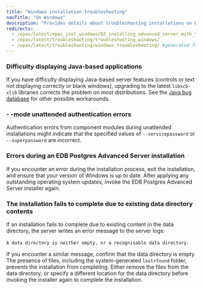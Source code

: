 ```yaml
---
title: "Windows installation troubleshooting"
navTitle: "On Windows"
description: "Provides details about troubleshooting installations on Windows platforms"
redirects:
  - /epas/latest/epas_inst_windows/03_installing_advanced_server_with_the_interactive_installer/04_installation_troubleshooting/
  - /epas/latest/troubleshooting/troubleshooting_windows/
  - /epas/latest/troubleshooting/windows_troubleshooting/ #generated for docs/epas/reorg-role-use-case-mode
---
```


### Difficulty displaying Java-based applications

If you have difficulty displaying Java-based server features (controls or text not displaying correctly or blank windows), upgrading to the latest `libxcb-xlib` libraries corrects the problem on most distributions. See the [Java bug database](http://bugs.sun.com/bugdatabase/view_bug.do?bug_id=6532373) for other possible workarounds.

### - -mode unattended authentication errors

Authentication errors from component modules during unattended installations might indicate that the specified values of `--servicepassword` or `--superpassword` are incorrect.

### Errors during an EDB Postgres Advanced Server installation

If you encounter an error during the installation process, exit the installation, and ensure that your version of Windows is up to date. After applying any outstanding operating system updates, invoke the EDB Postgres Advanced Server installer again.

### The installation fails to complete due to existing data directory contents

If an installation fails to complete due to existing content in the data directory, the server writes an error message to the server logs:

`A data directory is neither empty, or a recognisable data directory`.

If you encounter a similar message, confirm that the data directory is empty. The presence of files, including the system-generated `lost+found` folder, prevents the installation from completing. Either remove the files from the data directory, or specify a different location for the data directory before invoking the installer again to complete the installation.
